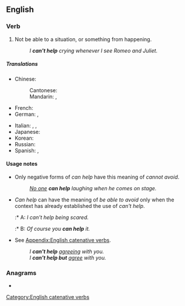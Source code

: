 ==English==

===Verb===
{{head|en|verb}}

# {{lb|en|idiom}} Not be able to {{l|en|avoid}} a situation, or {{l|en|stop}} something from happening.
#: ''I '''can't help''' crying whenever I see Romeo and Juliet.''

=====Translations=====
{{trans-top|not be able to avoid something}}
* Chinese:
*: Cantonese: {{t|yue|忍唔住|tr=jan2 m4 zyu6}}
*: Mandarin: {{t+|cmn|忍不住|tr=rěnbuzhù|sc=Hani}}, {{t+|cmn|不禁|tr=bùjīn|sc=Hani}}
* French: {{t|fr|ne pouvoir s'empêcher de}}
* German: {{t|de|nicht umhin können}}, {{t|de|nich lassen können}}
{{trans-mid}}
* Italian: {{t|it|non poter fare a meno di}}, {{t|it|non potere fare a meno di}}, {{t|it|non poterci fare niente}}
* Japanese: {{t|ja|しないではいられない|tr=...shinaide-wa irarenai|alt=...しないではいられない|sc=Jpan}}
* Korean: {{t|ko|안 … -ㄹ(할) 수 없다|sc=Kore}}
* Russian: {{t|ru|не мочь не|sc=Cyrl}}
* Spanish: {{t|es|no poder evitar de}}, {{t|es|no poder dejar de}}
{{trans-bottom}}

====Usage notes====
* Only negative forms of ''can help'' have this meaning of ''cannot avoid''.
*: ''<u>No one</u> '''can help''' laughing when he comes on stage.''
* ''Can help'' can have the meaning of ''be able to avoid'' only when the context has already established the use of ''can't help''.
*:* A: ''I can't help being scared.''
*:* B: ''Of course you '''can help''' it.''
* {{l|en|This is a [[catenative]] verb that takes the [[gerund]] or, with '''''[[but]]''''', the [[bare infinitive]].}} See [[Appendix:English catenative verbs]].
*: ''I '''can't help''' <u>agreeing</u> with you.''
*: ''I '''can't help but''' <u>agree</u> with you.''

===Anagrams===
* {{l|en|planchet}}

[[Category:English catenative verbs]]
